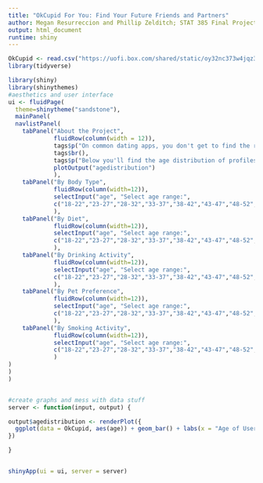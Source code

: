 ```yaml
---
title: "OkCupid For You: Find Your Future Friends and Partners"
author: Megan Resurreccion and Phillip Zelditch; STAT 385 Final Project
output: html_document
runtime: shiny
---
```



```r
OkCupid <- read.csv("https://uofi.box.com/shared/static/oy32nc373w4jqz3kummksnw6wvhfrl7a.csv")
library(tidyverse)
```


```r
library(shiny)
library(shinythemes)
#aesthetics and user interface
ui <- fluidPage(
  theme=shinytheme("sandstone"),
  mainPanel(
  navlistPanel(
    tabPanel("About the Project",
             fluidRow(column(width = 12)),
             tags$p("On common dating apps, you don't get to find the right person for you. The app does. Conventional dating apps don't let you refine your searches for the people you're looking for. Finding friends and partners with stuff in common in real life can also be difficult. Find a better social life for you."),
             tags$br(),
             tags$p("Below you'll find the age distribution of profiles. Click on each of the tabs and choose an age range to look at the number of people with certain characteristics available!"),
             plotOutput("agedistribution")
             ),
    tabPanel("By Body Type",
             fluidRow(column(width=12)),
             selectInput("age", "Select age range:",
             c("18-22","23-27","28-32","33-37","38-42","43-47","48-52","58-62","62+"))
             ),
    tabPanel("By Diet",
             fluidRow(column(width=12)),
             selectInput("age", "Select age range:",
             c("18-22","23-27","28-32","33-37","38-42","43-47","48-52","58-62","62+"))
             ),
    tabPanel("By Drinking Activity",
             fluidRow(column(width=12)),
             selectInput("age", "Select age range:",
             c("18-22","23-27","28-32","33-37","38-42","43-47","48-52","58-62","62+"))
             ),
    tabPanel("By Pet Preference",
             fluidRow(column(width=12)),
             selectInput("age", "Select age range:",
             c("18-22","23-27","28-32","33-37","38-42","43-47","48-52","58-62","62+"))
             ),
    tabPanel("By Smoking Activity",
             fluidRow(column(width=12)),
             selectInput("age", "Select age range:",
             c("18-22","23-27","28-32","33-37","38-42","43-47","48-52","58-62","62+"))
             )
)
)
)


#create graphs and mess with data stuff
server <- function(input, output) {

output$agedistribution <- renderPlot({
  ggplot(data = OkCupid, aes(age)) + geom_bar() + labs(x = "Age of User", y = "Number of Users", title = "Number of Users by Age") + scale_x_discrete()
})

}


shinyApp(ui = ui, server = server)
```
